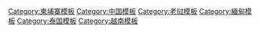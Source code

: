 {{Navbox
| name  = GMSARN
| title = {{le|大湄公河次區域學術與研究聯合會|Greater Mekong Sub-region Academic and Research Network}} (GMSARN)
|listclass = hlist
| list1 = 
* {{le|柬埔寨理工學院|Institute of Technology of Cambodia}}
* [[金边皇家大学]]
* [[老撾國家大學]]
* [[湄公河委员会]]
* [[仰光理工大學]]
* [[昆明理工大学]]
* [[云南大学]]
* [[广西大学]]
* [[亞洲理工學院]]
* [[孔敬大學]]
* [[法政大學 (泰國)]]
* {{le|那空拍儂大學|Nakhon Phanom University}}
* {{le|烏汶叻差他尼大學|Ubon Ratchathani University}}
* [[河内理工大学]]
* [[胡志明市理工大學]]
}}
<noinclude>
{{collapsible option}}
[[Category:柬埔寨模板]]
[[Category:中国模板]]
[[Category:老挝模板]]
[[Category:緬甸模板]]
[[Category:泰国模板]]
[[Category:越南模板]]
</noinclude>